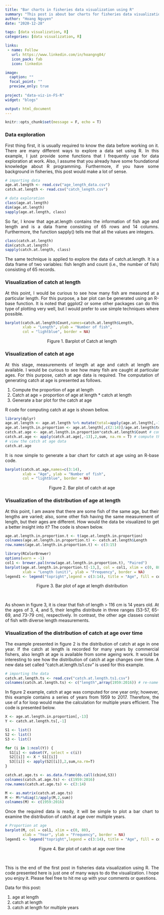 ```yaml
---
title: "Bar charts in fisheries data visualization using R"
summary: "This post is about bar charts for fisheries data visualization using R"
author: "Hoang Nguyen"
date: "2020-12-28"

tags: [data visualization, R]
categories: [data visualization, R]

links:
 - name: Follow
   url: https://www.linkedin.com/in/hoangng84/
   icon_pack: fab
   icon: linkedin

image:
  caption: ""
  focal_point: ""
  preview_only: true
  
project: "data-viz-in-FS-R"
widget: "blogs"

output: html_document
---
```

```r
knitr::opts_chunk$set(message = F, echo = T)
```

### Data exploration 

<p style="text-align: justify;"> First thing first, it is usually required to know the data before working on it. There are many different ways to explore a data set using R. In this example, I just provide some functions that I frequently use for data exploration at work. Also, I assume that you already have some foundational knowledge about R programming. Furthermore, if you have some background in fisheries, this post would make a lot of sense. </p>

```r
# importing data
age.at.length <- read.csv("age_length_data.csv")
catch.at.length <- read.csv("catch_length.csv")
```

```r
# data exploration
class(age.at.length)
dim(age.at.length) 
sapply(age.at.length, class)
```

<p style="text-align: justify;"> So far, I know that age.at.length contains the information of fish age and length and is a data frame consisting of 65 rows and 14 columns. Furthermore, the function sapply() tells me that all the values are integers. </p>

```r
class(catch.at.length)
dim(catch.at.length) 
sapply(catch.at.length, class)
```

<p style="text-align: justify;"> The same technique is applied to explore the data of catch.at.length. It is a data frame of two variables: fish length and count (i.e., the number of fish) consisting of 65 records. </p>

### Visualization of catch at length

<p style="text-align: justify;"> At this point, I would be curious to see how many fish are measured at a particular length. For this purpose, a bar plot can be generated using an R-base function. It is noted that ggplot2 or some other packages can do this type of plotting very well, but I would prefer to use simple techniques where possible. </p>

``` r
barplot(catch.at.length$Count,names=catch.at.length$Length, 
        xlab = "Length", ylab = "Number of fish", 
        col = "lightblue", border = NA)
```
<center> Figure 1. Barplot of Catch at length </center>

### Visualization of catch at age

<p style="text-align: justify;"> At this stage, measurements of length at age and catch at length are available. I would be curious to see how many fish are caught at particular ages. For this purpose, catch at age data is required. The computation of generating catch at age is presented as follows.</p>
<ol>
<li> Compute the proportion of age at length </li>
<li> Catch at age = proportion of age at length * catch at length </li>
<li> Generate a bar plot for the catch at age</li>
</ol>
<p> R code for computing catch at age is shown bellow. </p>

```r
library(dplyr)
age.at.length <- age.at.length %>% mutate(total=apply(age.at.length[,-1],1,sum)) # create a new column for the total of catch
age.at.length.in.proportion <- age.at.length[,c(2:14)]/age.at.length$total # compute the proportion of age at length
catch.at.age <- age.at.length.in.proportion*catch.at.length$Count # compute catch at age
catch.at.age <- apply(catch.at.age[,-13],2,sum, na.rm = T) # compute the total of catch for each age
# view the catch at age data
catch.at.age
```
<p style="text-align: justify;"> It is now simple to generate a bar chart for catch at age using an R-base code. </p>
```r
barplot(catch.at.age,names=c(3:14),
        xlab = "Age", ylab = "Number of fish", 
        col = "lightblue", border = NA)
```
<center>
Figure 2. Bar plot of catch at age 
</center>

### Visualization of the distribution of age at length

<p style="text-align: justify;"> At this point, I am aware that there are some fish of the same age, but their lengths are varied; also, some other fish having the same measurement of length, but their ages are different. How would the data be visualized to get a better insight into it? The code is shown below. </p>

```r
age.at.length.in.proportion.t <- t(age.at.length.in.proportion)
colnames(age.at.length.in.proportion.t) <- catch.at.length$Length
row.names(age.at.length.in.proportion.t) <- c(3:15)

library(RColorBrewer)
options(warn = -1)
col1 <- brewer.pal(nrow(age.at.length.in.proportion.t), "Paired") 
barplot(age.at.length.in.proportion.t[-13,], col = col1, xlim = c(0, 88), 
        xlab = "Length (unit)", ylab = "Frequency", border = NA)
legend1 <- legend("topright",legend = c(3:14), title = "Age", fill = col1, box.col = "white")
```
<center>
Figure 3. Bar plot of age at length distribution
</center>
<br>

<p style="text-align: justify;"> As shown in figure 3, it is clear that fish of length > 116 cm is 14 years old. At the ages of 3, 4, and 5, their lengths distribute in three ranges (53-57, 65-69, and 73-79 cm), respectively. In contrast, the other age classes consist of fish with diverse length measurements.</p>

### Visualization of the distribution of catch at age over time

<p style="text-align: justify;"> The example presented in figure 2 is the distribution of catch at age in one year. If the catch at length is recorded for many years by commercial fishers, also length at age is available from some ageing work. It would be interesting to see how the distribution of catch at age changes over time. A new data set called "catch.at.length.ts1.csv" is used for this example. </p>

```r
# importing the data
catch.at.length.ts <- read.csv("catch.at.length.ts1.csv")
colnames(catch.at.length.ts) <- c("length",array(1959:2016)) # re-name columns
```

<p style="text-align: justify;"> In figure 2 example, catch at age was computed for one year only; however, this example contains a series of years from 1959 to 2017. Therefore, the use of a for loop would make the calculation for multiple years efficient. The code is presented below. </p>

```r
X <- age.at.length.in.proportion[,-13]
Y <- catch.at.length.ts[,-1]

S1 <- list()
S2 <- list()
S3 <- list()

for (i in 1:ncol(Y)) {
  S1[i] <- subset(Y, select = c(i))
  S2[[i]] <- X * S1[[i]]
  S3[[i]] <- apply(S2[[i]],2,sum,na.rm=T)
}

catch.at.age.ts <- as.data.frame(do.call(cbind,S3))
colnames(catch.at.age.ts) <- c(1959:2016)
row.names(catch.at.age.ts) <- c(3:14)

M <- as.matrix(catch.at.age.ts)
M <- M%*%diag(1/apply(M,2,sum))
colnames(M) <- c(1959:2016)
```

<p style="text-align: justify;"> Once the required data is ready, it will be simple to plot a bar chart to examine the distribution of catch at age over multiple years. </p>

```r
# Proportion at age
barplot(M, col = col1, xlim = c(0, 80),
        xlab = "Year", ylab = "Frequency", border = NA)
legend1 <- legend("topright",legend = c(3:14), title = "Age", fill = col1, box.col = "white")
```
<center>
Figure 4. Bar plot of catch at age over time
</center>
<br>

<p style="text-align: justify;"> This is the end of the first post in fisheries data visualization using R. The code presented here is just one of many ways to do the visualization. I hope you enjoy it. Please feel free to hit me up with your comments or questions. </p>

<p style="text-align: justify;"> Data for this post: </p>

<ol>
<li><a > age at length </a></li>
<li><a > catch at length </a></li>
<li><a > catch at length for multiple years </a></li>
</ol>









<br><br><br>